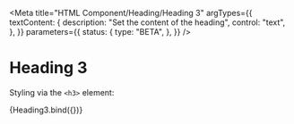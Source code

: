<!-- @license CC0-1.0 -->



<Meta
  title="HTML Component/Heading/Heading 3"
  argTypes={{
    textContent: {
      description: "Set the content of the heading",
      control: "text",
    },
  }}
  parameters={{
    status: {
      type: "BETA",
    },
  }}
/>

# Heading 3

Styling via the `<h3>` element:

<Canvas>
  <Story
    name="Default"
    args={{
      textContent: "The Quick Brown Fox Jumps Over The Lazy Dog",
    }}
  >
    {Heading3.bind({})}
  </Story>
</Canvas>

<ArgsTable story="Default" />
